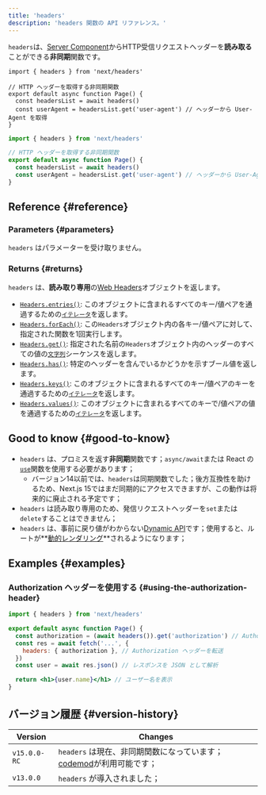 ```yaml
---
title: 'headers'
description: 'headers 関数の API リファレンス。'
---
```


`headers`は、[Server Component](/docs/app/building-your-application/rendering/server-components)からHTTP受信リクエストヘッダーを**読み取る**ことができる**非同期**関数です。

<Tabs>
<TabItem value="tsx" label="TypeScript">

```tsx title="app/page.tsx" switcher
import { headers } from 'next/headers'

// HTTP ヘッダーを取得する非同期関数
export default async function Page() {
  const headersList = await headers()
  const userAgent = headersList.get('user-agent') // ヘッダーから User-Agent を取得
}
```

</TabItem>
<TabItem value="jsx" label="JavaScript">

```jsx title="app/page.js" switcher
import { headers } from 'next/headers'

// HTTP ヘッダーを取得する非同期関数
export default async function Page() {
  const headersList = await headers()
  const userAgent = headersList.get('user-agent') // ヘッダーから User-Agent を取得
}
```

</TabItem>
</Tabs>

## Reference {#reference}

### Parameters {#parameters}

`headers` はパラメーターを受け取りません。

### Returns {#returns}

`headers` は、**読み取り専用**の[Web Headers](https://developer.mozilla.org/docs/Web/API/Headers)オブジェクトを返します。

- [`Headers.entries()`](https://developer.mozilla.org/docs/Web/API/Headers/entries): このオブジェクトに含まれるすべてのキー/値ペアを通過するための[`イテレータ`](https://developer.mozilla.org/docs/Web/JavaScript/Reference/Iteration_protocols)を返します。
- [`Headers.forEach()`](https://developer.mozilla.org/docs/Web/API/Headers/forEach): この`Headers`オブジェクト内の各キー/値ペアに対して、指定された関数を1回実行します。
- [`Headers.get()`](https://developer.mozilla.org/docs/Web/API/Headers/get): 指定された名前の`Headers`オブジェクト内のヘッダーのすべての値の[`文字列`](https://developer.mozilla.org/docs/Web/JavaScript/Reference/Global_Objects/String)シーケンスを返します。
- [`Headers.has()`](https://developer.mozilla.org/docs/Web/API/Headers/has): 特定のヘッダーを含んでいるかどうかを示すブール値を返します。
- [`Headers.keys()`](https://developer.mozilla.org/docs/Web/API/Headers/keys): このオブジェクトに含まれるすべてのキー/値ペアのキーを通過するための[`イテレータ`](https://developer.mozilla.org/docs/Web/JavaScript/Reference/Iteration_protocols)を返します。
- [`Headers.values()`](https://developer.mozilla.org/docs/Web/API/Headers/values): このオブジェクトに含まれるすべてのキーで/値ペアの値を通過するための[`イテレータ`](https://developer.mozilla.org/docs/Web/JavaScript/Reference/Iteration_protocols)を返します。

## Good to know {#good-to-know}

- `headers` は、プロミスを返す**非同期**関数です；`async/await`または React の[`use`](https://react.dev/reference/react/use)関数を使用する必要があります；
  - バージョン14以前では、`headers`は同期関数でした；後方互換性を助けるため、Next.js 15ではまだ同期的にアクセスできますが、この動作は将来的に廃止される予定です；
- `headers` は読み取り専用のため、発信リクエストヘッダーを`set`または`delete`することはできません；
- `headers` は、事前に戻り値がわからない[Dynamic API](/docs/app/building-your-application/rendering/server-components#server-rendering-strategies#dynamic-apis)です；使用すると、ルートが**[動的レンダリング](/docs/app/building-your-application/rendering/server-components#dynamic-rendering)**されるようになります；

## Examples {#examples}

### Authorization ヘッダーを使用する {#using-the-authorization-header}

```jsx title="app/page.js"
import { headers } from 'next/headers'

export default async function Page() {
  const authorization = (await headers()).get('authorization') // Authorization ヘッダーを取得
  const res = await fetch('...', {
    headers: { authorization }, // Authorization ヘッダーを転送
  })
  const user = await res.json() // レスポンスを JSON として解析

  return <h1>{user.name}</h1> // ユーザー名を表示
}
```

## バージョン履歴 {#version-history}

| Version      | Changes                                                                                                                           |
| ------------ | --------------------------------------------------------------------------------------------------------------------------------- |
| `v15.0.0-RC` | `headers` は現在、非同期関数になっています；[codemod](/docs/app/building-your-application/upgrading/codemods#150)が利用可能です； |
| `v13.0.0`    | `headers` が導入されました；                                                                                                      |
